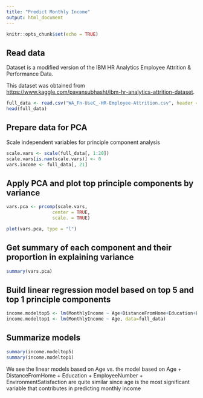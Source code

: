 ```yaml
---
title: "Predict Monthly Income"
output: html_document
---
```


```r
knitr::opts_chunk$set(echo = TRUE)
```

## Read data

Dataset is a modified version of the IBM HR Analytics Employee Attrition & Performance Data. 

This dataset was obtained from <https://www.kaggle.com/pavansubhasht/ibm-hr-analytics-attrition-dataset>.

```r
full_data <- read.csv("WA_Fn-UseC_-HR-Employee-Attrition.csv", header = T)
head(full_data)

```

## Prepare data for PCA

Scale independent variables for principle component analysis

```r
scale.vars <- scale(full_data[, 1:20]) 
scale.vars[is.nan(scale.vars)] <- 0 
vars.income <- full_data[, 21]
```

## Apply PCA and plot top principle components by variance


```r
vars.pca <- prcomp(scale.vars,
                 center = TRUE,
                 scale. = TRUE)

plot(vars.pca, type = "l")
```

## Get summary of each component and their proportion in explaining variance 

```r
summary(vars.pca)
```

## Build linear regression model based on top 5 and top 1 principle components
```r
income.modeltop5 <- lm(MonthlyIncome ~ Age+DistanceFromHome+Education+EmployeeNumber+EnvironmentSatisfaction, data=full_data)
income.modeltop1 <- lm(MonthlyIncome ~ Age, data=full_data)
```

## Summarize models
```r
summary(income.modeltop5)
summary(income.modeltop1)
```

We see the linear models based on Age vs. the model based on  Age + DistanceFromHome + Education + 
    EmployeeNumber + EnvironmentSatisfaction are quite similar since age is the most significant variable that contributes in predicting monthly income
